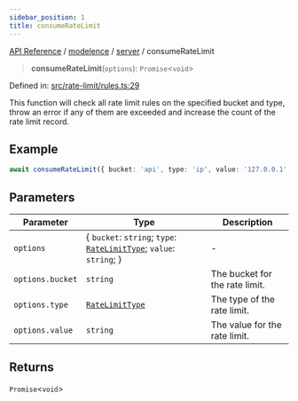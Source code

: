 ```yaml
---
sidebar_position: 1
title: consumeRateLimit
---
```


[API Reference](/api-reference/modelence/server/functions/../../../index) / [modelence](/api-reference/modelence/server/functions/../../index) / [server](/api-reference/modelence/server/functions/../index) / consumeRateLimit

> **consumeRateLimit**(`options`): `Promise`\<`void`\>

Defined in: [src/rate-limit/rules.ts:29](https://github.com/modelence/modelence/blob/a1cb59344fac2bf473f8529d63492778a3f0ca41/packages/modelence/src/rate-limit/rules.ts#L29)

This function will check all rate limit rules on the specified bucket and type,
throw an error if any of them are exceeded and increase the count of the rate limit record.

## Example

```ts
await consumeRateLimit({ bucket: 'api', type: 'ip', value: '127.0.0.1' });
```

## Parameters

| Parameter | Type | Description |
| ------ | ------ | ------ |
| `options` | \{ `bucket`: `string`; `type`: [`RateLimitType`](/api-reference/modelence/server/functions/../type-aliases/RateLimitType); `value`: `string`; \} | - |
| `options.bucket` | `string` | The bucket for the rate limit. |
| `options.type` | [`RateLimitType`](/api-reference/modelence/server/functions/../type-aliases/RateLimitType) | The type of the rate limit. |
| `options.value` | `string` | The value for the rate limit. |

## Returns

`Promise`\<`void`\>

